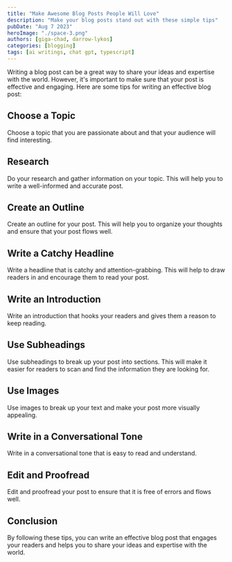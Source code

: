 ---
title: "Make Awesome Blog Posts People Will Love"
description: "Make your blog posts stand out with these simple tips"
pubDate: "Aug 7 2023"
heroImage: "./space-3.png"
authors: [giga-chad, darrow-lykos]
categories: [blogging]
tags: [ai writings, chat gpt, typescript]
---

Writing a blog post can be a great way to share your ideas and expertise with the world. However, it's important to make sure that your post is effective and engaging. Here are some tips for writing an effective blog post:

## Choose a Topic

Choose a topic that you are passionate about and that your audience will find interesting.

## Research

Do your research and gather information on your topic. This will help you to write a well-informed and accurate post.

## Create an Outline

Create an outline for your post. This will help you to organize your thoughts and ensure that your post flows well.

## Write a Catchy Headline

Write a headline that is catchy and attention-grabbing. This will help to draw readers in and encourage them to read your post.

## Write an Introduction

Write an introduction that hooks your readers and gives them a reason to keep reading.

## Use Subheadings

Use subheadings to break up your post into sections. This will make it easier for readers to scan and find the information they are looking for.

## Use Images

Use images to break up your text and make your post more visually appealing.

## Write in a Conversational Tone

Write in a conversational tone that is easy to read and understand.

## Edit and Proofread

Edit and proofread your post to ensure that it is free of errors and flows well.

<NewsletterCta />

## Conclusion

By following these tips, you can write an effective blog post that engages your readers and helps you to share your ideas and expertise with the world.
